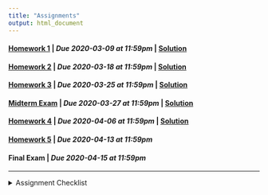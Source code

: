 ```yaml
---
title: "Assignments"
output: html_document
---
```


#### [Homework 1](https://rstudio.cloud/spaces/54745/project/996770){target="_blank"} | *Due 2020-03-09 at 11:59pm* | [Solution](https://rstudio.cloud/spaces/54745/project/996778){target="_blank"}
#### [Homework 2](https://rstudio.cloud/spaces/54745/project/996771){target="_blank"} | *Due 2020-03-18 at 11:59pm* | [Solution](https://rstudio.cloud/spaces/54745/project/996781){target="_blank"}
#### [Homework 3](https://rstudio.cloud/spaces/54745/project/996772){target="_blank"} | *Due 2020-03-25 at 11:59pm* | [Solution](https://rstudio.cloud/spaces/54745/project/996782){target="_blank"}
#### [Midterm Exam](https://rstudio.cloud/spaces/54745/project/1070373){target="_blank"} | *Due 2020-03-27 at 11:59pm* | [Solution](https://rstudio.cloud/spaces/54745/project/1125063){target="_blank"}
#### [Homework 4](https://rstudio.cloud/spaces/54745/project/996773){target="_blank"} | *Due 2020-04-06 at 11:59pm* | [Solution](https://rstudio.cloud/spaces/54745/project/996783){target="_blank"}
#### [Homework 5](https://rstudio.cloud/spaces/54745/project/996774){target="_blank"} | *Due 2020-04-13 at 11:59pm*
#### Final Exam | *Due 2020-04-15 at 11:59pm*

---
<details>
<summary>Assignment Checklist
</summary>

1. Login to [RStudio Cloud](https://rstudio.cloud/)
2. Navigate to the course workspace
3. Click on the assignment
4. Click Start or Continue, whichever appears at the top of the assignment
5. Look at `README.md` for assignment instructions
6. Make the needed changes to your project (do not make changes after the due date)
7. **Make sure you save all changes. Assignments are not considered submitted if
there are unsaved changes**
</details>